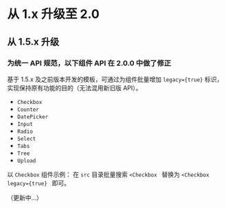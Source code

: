 # 从 1.x 升级至 2.0

## 从 1.5.x 升级

### 为统一 API 规范，以下组件 API 在 2.0.0 中做了修正

基于 1.5.x 及之前版本开发的模板，可通过为组件批量增加 `legacy={true}` 标识，实现保持原有功能的目的（无法混用新旧版 API）。

- `Checkbox`
- `Counter`
- `DatePicker`
- `Input`
- `Radio`
- `Select`
- `Tabs`
- `Tree`
- `Upload`

以 `Checkbox` 组件示例：
在 `src` 目录批量搜索 `<Checkbox ` 替换为 `<Checkbox legacy={true} ` 即可。

（更新中…）
